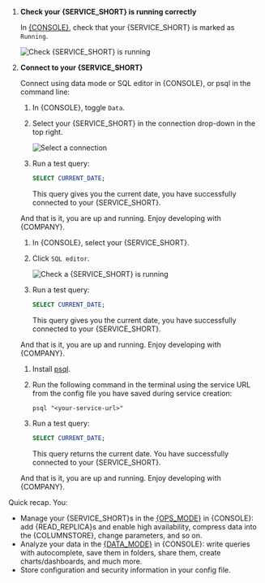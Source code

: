 
1. **Check your {SERVICE_SHORT} is running correctly**

   In [{CONSOLE}][services-portal], check that your {SERVICE_SHORT} is marked as `Running`.

   ![Check {SERVICE_SHORT} is running](https://assets.timescale.com/docs/images/tiger-cloud-console/tiger-cloud-console-services-view.png)

1. **Connect to your {SERVICE_SHORT}**

   Connect using data mode or SQL editor in {CONSOLE}, or psql in the command line:

   <Tabs label="Connect to your Tiger Cloud service" persistKey="sql-editor">

   <Tab title="Data mode in Console" label="data-mode">

   <Procedure>

   1. In {CONSOLE}, toggle `Data`.

   1. Select your {SERVICE_SHORT} in the connection drop-down in the top right.

      ![Select a connection](https://assets.timescale.com/docs/images/tiger-cloud-console/tiger-cloud-data-mode-connection-dropdown.png)

   1. Run a test query:

      ```sql
      SELECT CURRENT_DATE;
      ```

      This query gives you the current date, you have successfully connected to your {SERVICE_SHORT}.

   </Procedure>

   And that is it, you are up and running. Enjoy developing with {COMPANY}.

   </Tab>
   
   <Tab title="SQL editor in Console" label="sql-editor">

   <Procedure>

   1. In {CONSOLE}, select your {SERVICE_SHORT}.
   
   1. Click `SQL editor`. 

      ![Check a {SERVICE_SHORT} is running](https://assets.timescale.com/docs/images/tiger-cloud-console/tiger-cloud-ops-mode-sql-editor.png)

   1. Run a test query:

      ```sql
      SELECT CURRENT_DATE;
      ```

      This query gives you the current date, you have successfully connected to your {SERVICE_SHORT}.
   
   </Procedure>

   And that is it, you are up and running. Enjoy developing with {COMPANY}.

   </Tab>
   
   <Tab title="psql on the command line" label="psql">

   <Procedure>

   1. Install [psql][psql].

   1. Run the following command in the terminal using the service URL from the config file you have saved during service creation:

      ```
      psql "<your-service-url>"
      ```

   1. Run a test query:

      ```sql
      SELECT CURRENT_DATE;
      ```

      This query returns the current date. You have successfully connected to your {SERVICE_SHORT}.

   </Procedure>

   And that is it, you are up and running. Enjoy developing with {COMPANY}.

   </Tab>

   </Tabs>

Quick recap. You:
- Manage your {SERVICE_SHORT}s in the [{OPS_MODE}][portal-ops-mode] in {CONSOLE}: add {READ_REPLICA}s and enable
  high availability, compress data into the {COLUMNSTORE}, change parameters, and so on.
- Analyze your data in the [{DATA_MODE}][portal-data-mode] in {CONSOLE}: write queries with
  autocomplete, save them in folders, share them, create charts/dashboards, and much more.
- Store configuration and security information in your config file.

[portal-ops-mode]: https://console.cloud.timescale.com/dashboard/services
[portal-data-mode]: https://console.cloud.timescale.com/dashboard/services?popsql
[account-portal]: https://console.cloud.timescale.com/dashboard/account
[services-portal]: https://console.cloud.timescale.com/dashboard/services
[install-psql]: /integrations/psql/
[popsql]: /getting-started/run-queries-from-console/#data-mode
[run-sqleditor]: /getting-started/run-queries-from-console/#sql-editor
[install-psql]: /integrations/psql/
[hypertables]: /use-timescale/hypertables/#hypertable-partitioning
[psql]: /integrations/psql/
